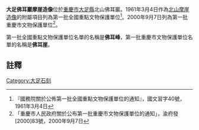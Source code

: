 {{msg:四川省文物保護單位
|名稱 = [[北山摩崖造像|北山摩崖造像]]（包括[[佛灣摩崖造像|佛灣]]、[[觀音坡摩崖造像|觀音坡]]、佛耳峰、[[營盤山摩崖造像|營盤山]]）
|編號 = 45
|圖片 = 
|級別 = 101
|分類 = 
|時代 = 唐、宋
|地點 = [[四川省|四川省]][[大足縣|大足縣]]
|坐標 =
|登錄 = 1961年3月4日
}}
{{msg:重慶市文物保護單位
|名稱 = 北山摩崖造像（包括[[佛灣摩崖造像|佛灣]]、[[觀音坡摩崖造像|觀音坡]]、佛耳崖、[[營盤坡摩崖造像|營盤坡]]、[[大足多寶塔|多寶塔]]以及[[南山摩崖造像|南山]]、[[石篆山摩崖造像|石篆山摩崖造像]]）
|編號 = 76
|圖片 = 
|級別 = 5
|分類 = 
|時代 = 唐代至宋代
|地点 = [[大足縣|大足縣]][[龍崗鎮|龍崗鎮]]龍崗村（北山）、[[城東鄉|城東鄉]]群力村（南山）、[[石桌鄉|石桌鄉]]佛會村（石篆山）
|坐標 = 
|登錄 = 2000年9月7日
}}
'''大足佛耳巖摩崖造像'''位於[[重慶市|重慶市]][[大足縣|大足縣]]北山佛耳巖。1961年3月4日作為[[北山摩崖造像|北山摩崖造像]]的附屬項目列為第一批全國重點文物保護單位<ref>『國務院關於公佈第一批全國重點文物保護單位的通知』，國文習字40號，1961年3月4日</ref>。2000年9月7日列為第一批重慶市文物保護單位<ref>「重慶市人民政府關於公布第一批重慶市文物保護單位的通知」，渝府發[2000]83號，2000年9月7日</ref>。

第一批全國重點文物保護單位名單的名稱是'''佛耳峰'''，第一批重慶市文物保護單位名單的名稱是'''佛耳崖'''。
==註釋==
{{reflist}}
{{重慶全國重點文物保護單位}}
{{大足石刻}}
[[Category:大足石刻|Category:大足石刻]]